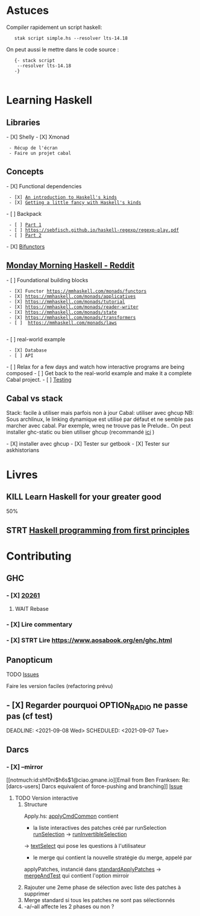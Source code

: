 
= Astuces =
Compiler rapidement un script haskell:

    stak script simple.hs --resolver lts-14.18
On peut aussi le mettre dans le code source :

    {- stack script 
     --resolver lts-14.18
    -}
    
= Learning Haskell =

== Libraries ==

- [X] Shelly
- [X] Xmonad 
  - Récup de l'écran
  - Faire un projet cabal

== Concepts ==

- [X] Functional dependencies 
  - [X] [[https://www.youtube.com/watch?v=JleVecHAad4|An introduction to Haskell's kinds]] 
  - [X] [[https://www.youtube.com/watch?v=Qy_yxVkO8no|Getting a little fancy with Haskell's kinds]]
- [ ] Backpack 
  - [ ] [[http://blog.ezyang.com/2016/10/try-backpack-ghc-backpack/|Part 1]]
  - [ ] https://sebfisch.github.io/haskell-regexp/regexp-play.pdf
  - [ ] [[http://blog.ezyang.com/2017/01/try-backpack-cabal-packages/|Part 2]]
- [X] [[https://www.quora.com/What-are-some-practical-uses-of-bifunctors-in-Haskell/answer/James-Bowen-13|Bifunctors]]

== [[https://www.reddit.com/r/haskell/comments/npxfba/ive_tried_to_learn_haskell_several_times_but_keep/h084wwa?utm_source=share&utm_medium=web2x&context=3|Monday Morning Haskell - Reddit]] ==

- [ ] Foundational building blocks
  - [X] Functor https://mmhaskell.com/monads/functors
  - [X] https://mmhaskell.com/monads/applicatives
  - [X] https://mmhaskell.com/monads/tutorial
  - [X] https://mmhaskell.com/monads/reader-writer
  - [X] https://mmhaskell.com/monads/state
  - [X] https://mmhaskell.com/monads/transformers
  - [ ]  https://mmhaskell.com/monads/laws
  
- [ ] real-world example
  - [X] Database
  - [ ] API
- [ ] Relax for a few days and watch how interactive programs are being composed 
- [ ] Get back to the real-world example and make it a complete Cabal project. 
- [ ] [https://mmhaskell.com/testing/test-driven-development Testing] 

== Cabal vs stack ==

Stack: facile à utiliser mais parfois non à jour Cabal: utiliser avec ghcup NB: Sous archlinux, le linking dynamique est utilisé par défaut et ne semble pas marcher avec cabal. Par exemple, wreq ne trouve pas le Prelude.. On peut installer ghc-static ou bien utiliser ghcup (recommandé [https://github.com/haskell/haskell-ide-engine/issues/1647 ici] )

- [X] installer avec ghcup
- [X] Tester sur getbook
- [X] Tester sur askhistorians

= Livres =

== KILL Learn Haskell for your greater good ==

50%

== STRT [[books.org::Haskell%20Programming%20From%20First%20Principles|Haskell programming from first principles]] ==

= Contributing =

== GHC ==

===- [X] [https://gitlab.haskell.org/ghc/ghc/-/issues/20261 20261] ===

# WAIT Rebase

===- [X] Lire commentary ===

===- [X] STRT Lire https://www.aosabook.org/en/ghc.html ===

== Panopticum ==

<span class="todo TODO">TODO</span> [https://foss.heptapod.net/bsdutils/panopticum/-/issues Issues]

Faire les version faciles (refactoring prévu)

==- [X] Regarder pourquoi OPTION<sub>RADIO</sub> ne passe pas (cf test) ==

DEADLINE: &lt;2021-09-08 Wed&gt; SCHEDULED: &lt;2021-09-07 Tue&gt;

== Darcs ==

===- [X] –mirror ===

[[notmuch:id:shf0ni$h6s$1@ciao.gmane.io][Email from Ben Franksen: Re: [darcs-users] Darcs equivalent of force-pushing and branching]] [http://bugs.darcs.net/issue2683 Issue]

<ol style="list-style-type: decimal;">
<li><p><span class="todo TODO">TODO</span> Version interactive</p>
<ol style="list-style-type: decimal;">
<li><p>Structure</p>
<p>Apply.hs: [[~/code/darcs/src/Darcs/UI/Commands/Apply.hs::applyCmdCommon%20patchApplier%20patchProxy%20opts%20bundle%20repository%20=%20do|applyCmdCommon]] contient</p>
<ul>
<li>la liste interactives des patches créé par runSelection [[~/code/darcs/src/Darcs/UI/SelectChanges.hs::runSelection%20_%20PSC%20%7B%20splitter%20=%20Just%20_%20%7D%20=|runSelection]] -&gt; [[home/alex/code/darcs/src/Darcs/UI/SelectChanges.hs::runInvertibleSelection%20::%20forall%20p%20wX%20wY%20.|runInvertibleSelection]]</li></ul>

<p>-&gt; [[~/code/darcs/src/Darcs/UI/SelectChanges.hs::textSelect%20lps'%20pcs%20=|textSelect]] qui pose les questions à l'utilisateur</p>
<ul>
<li>le merge qui contient la nouvelle stratégie du merge, appelé par</li></ul>

<p>applyPatches, instancié dans [[~/code/darcs/src/Darcs/UI/ApplyPatches.hs::standardApplyPatches%20::%20(RepoPatch%20p,%20ApplyState%20p%20~%20Tree)|standardApplyPatches]] -&gt; [[~/code/darcs/src/Darcs/UI/ApplyPatches.hs::mergeAndTest%20::%20(RepoPatch%20p,%20ApplyState%20p%20~%20Tree)|mergeAndTest]] qui contient l'option mirroir</p></li>
<li><p>Rajouter une 2eme phase de sélection avec liste des patches à supprimer</p></li>
<li><p>Merge standard si tous les patches ne sont pas sélectionnés</p></li>
<li><p>-a/–all affecte les 2 phases ou non ?</p></li></ol>
</li></ol>
